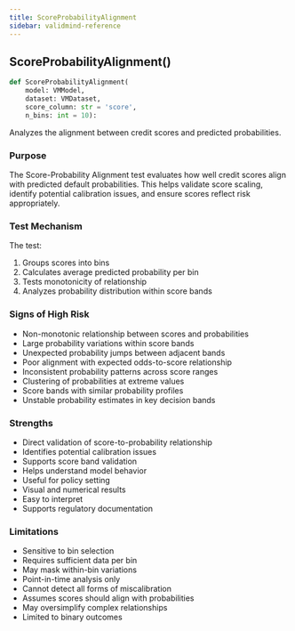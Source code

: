 ```yaml
---
title: ScoreProbabilityAlignment
sidebar: validmind-reference
---
```


## ScoreProbabilityAlignment[()]{.muted}

<!-- function.qmd.jinja2 - function signature -->

```python
def ScoreProbabilityAlignment(
    model: VMModel,
    dataset: VMDataset,
    score_column: str = 'score',
    n_bins: int = 10):
```

Analyzes the alignment between credit scores and predicted probabilities.

### Purpose

The Score-Probability Alignment test evaluates how well credit scores align with predicted default probabilities. This helps validate score scaling, identify potential calibration issues, and ensure scores reflect risk appropriately.

### Test Mechanism

The test:

1. Groups scores into bins
1. Calculates average predicted probability per bin
1. Tests monotonicity of relationship
1. Analyzes probability distribution within score bands

### Signs of High Risk

- Non-monotonic relationship between scores and probabilities
- Large probability variations within score bands
- Unexpected probability jumps between adjacent bands
- Poor alignment with expected odds-to-score relationship
- Inconsistent probability patterns across score ranges
- Clustering of probabilities at extreme values
- Score bands with similar probability profiles
- Unstable probability estimates in key decision bands

### Strengths

- Direct validation of score-to-probability relationship
- Identifies potential calibration issues
- Supports score band validation
- Helps understand model behavior
- Useful for policy setting
- Visual and numerical results
- Easy to interpret
- Supports regulatory documentation

### Limitations

- Sensitive to bin selection
- Requires sufficient data per bin
- May mask within-bin variations
- Point-in-time analysis only
- Cannot detect all forms of miscalibration
- Assumes scores should align with probabilities
- May oversimplify complex relationships
- Limited to binary outcomes

